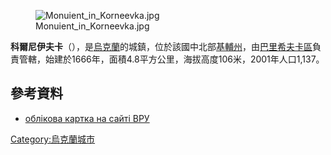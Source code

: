 {{coord|50|25|6|N|31|27|12|E|scale:30000|display=title}}

[[Image:Monuient_in_Korneevka.jpg|thumb]]

'''科爾尼伊夫卡'''（{{lang-uk|Корніївка}}），是[[烏克蘭|烏克蘭]]的城鎮，位於該國中北部[[基輔州|基輔州]]，由[[巴里希夫卡區|巴里希夫卡區]]負責管轄，始建於1666年，面積4.8平方公里，海拔高度106米，2001年人口1,137。

==參考資料==
* [http://gska2.rada.gov.ua/pls/z7502/A005?rdat1=11.04.2015&rf7571=14998 облікова картка на сайті ВРУ]{{dead link|date=2018年4月 |bot=InternetArchiveBot |fix-attempted=yes }}

{{Ukraine-geo-stub}}
[[Category:烏克蘭城市|Category:烏克蘭城市]]